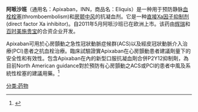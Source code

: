 {{expand|time=2017-12-24T17:32:48+00:00}}
{{medical}}
{{Drugbox
| Verifiedfields = changed
| Watchedfields = changed
| verifiedrevid = 443663022
| IUPAC_name = 1-(4-methoxyphenyl)-7-oxo-6-[4-(2-oxopiperidin-1-yl)phenyl]-4,5-dihydropyrazolo[5,4-c]pyridine-3-carboxamide
| image = apixaban.svg

<!--Clinical data-->
| tradename = Eliquis
| Drugs.com = {{Drugs.com|parent|eliquis}}
| pregnancy_AU = <!-- A / B1 / B2 / B3 / C / D / X -->
| pregnancy_US = B
| pregnancy_category =  
| legal_AU = <!-- Unscheduled / S2 / S3 / S4 / S5 / S6 / S7 / S8 / S9 -->
| legal_CA = <!--             / Schedule I, II, III, IV, V, VI, VII, VIII -->
| legal_UK = POM
| legal_US = Rx-only
| legal_status =  
| routes_of_administration = Oral
| licence_EU        = Eliquis
| licence_US        = Apixaban

<!--Pharmacokinetic data-->
| bioavailability = ca. 50%
| protein_bound =  
| metabolism =  
| elimination_half-life = 9–14 h
| excretion = 75% [[biliar|biliar]]y, 25% [[renal|renal]]ly

<!--Identifiers-->
| CAS_number_Ref = {{cascite|correct|??}}
| CAS_number = 503612-47-3
| ATC_prefix = B01
| ATC_suffix = AF02
| PubChem = 10182969
| DrugBank_Ref = {{drugbankcite|correct|drugbank}}
| DrugBank = DB07828
| ChEBI_Ref = {{ebicite|changed|EBI}}
| ChEBI = 72296
| ChemSpiderID_Ref = {{chemspidercite|correct|chemspider}}
| ChemSpiderID = 8358471
| UNII_Ref = {{fdacite|correct|FDA}}
| UNII = 3Z9Y7UWC1J
| KEGG_Ref = {{keggcite|correct|kegg}}
| KEGG = D03213
| ChEMBL_Ref = {{ebicite|correct|EBI}}
| ChEMBL = 231779
| synonyms = BMS-562247-01

<!--Chemical data-->
| C=25 | H=25 | N=5 | O=4 
| molecular_weight = 459.497 g/mol
| smiles = O=C5N(c4ccc(N3C(=O)c1c(c(nn1c2ccc(OC)cc2)C(=O)N)CC3)cc4)CCCC5
| InChI = 1/C25H25N5O4/c1-34-19-11-9-18(10-12-19)30-23-20(22(27-30)24(26)32)13-15-29(25(23)33)17-7-5-16(6-8-17)28-14-3-2-4-21(28)31/h5-12H,2-4,13-15H2,1H3,(H2,26,32)
| InChIKey = QNZCBYKSOIHPEH-UHFFFAOYAJ
| StdInChI_Ref = {{stdinchicite|correct|chemspider}}
| StdInChI = 1S/C25H25N5O4/c1-34-19-11-9-18(10-12-19)30-23-20(22(27-30)24(26)32)13-15-29(25(23)33)17-7-5-16(6-8-17)28-14-3-2-4-21(28)31/h5-12H,2-4,13-15H2,1H3,(H2,26,32)
| StdInChIKey_Ref = {{stdinchicite|correct|chemspider}}
| StdInChIKey = QNZCBYKSOIHPEH-UHFFFAOYSA-N
}}
'''阿哌沙班'''（通用名：Apixaban，INN，商品名：Eliquis）是一种用于预防静脉[[血栓栓塞|血栓栓塞]](thromboembolism)和[[房颤|房颤]][[中风|中风]]的抗凝血剂。它是一种[[直接Xa因子抑制剂|直接Xa因子抑制剂]](direct factor Xa inhibitor)。自2011年5月阿哌沙班已在欧洲上市。该药由[[辉瑞|辉瑞]]和[[百时美施贵宝|百时美施贵宝]]的合资企业开发。

Apixaban可用於心房顫動之急性冠狀動脈症候群(ACS)以及經皮冠狀動脈介入治療(PCI)患者之抗血栓治療。臨床試驗證實Apixaban在心房顫動患者建議劑量下的安全性和有效性。包含Apixaban在內的新型口服抗凝血劑合併P2Y12抑制劑，為目前North American guidance對於預防有心房顫動之ACS或PCI的患者中風及系統性栓塞的建議用藥。<ref>{{cite journal |author1=6. R. D. Lopes, G. Heizer, R. Aronson, A. N. Vora, T. Massaro, R. Mehran,S. G. Goodman, S. Windecker, H. Dariu, J. Li, O. Averkov, M. C. Bahit, O. Berwanger,A. Budaj,Z. Hijazi, A. Parkhomenko, P. Sinnaeve, R. F. Storey,H. Thiele, D. Vinereanu, C. B. Granger and J. H. Alexander |title=Antithrombotic Therapy after Acute Coronary Syndrome or PCI in Atrial Fibrillation |journal=The new england journal of medicine |date=2019 |doi=10.1056/NEJMoa1817083}}</ref>
{{抗血栓药}}

[[分类:药物|分类:药物]]